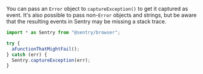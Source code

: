 You can pass an `Error` object to `captureException()` to get it captured as event. It's also possible to pass non-`Error` objects and strings, but be aware that the resulting events in Sentry may be missing a stack trace.

```javascript
import * as Sentry from "@sentry/browser";

try {
  aFunctionThatMightFail();
} catch (err) {
  Sentry.captureException(err);
}
```
